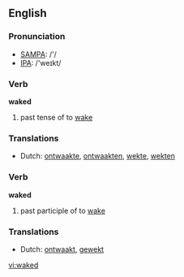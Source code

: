 ==English==

===Pronunciation===
*[[w:SAMPA|SAMPA]]: /'/
*[[w:IPA|IPA]]: /'weɪkt/

{{rft|Isn't "waked" considered improper, but "woken" used in preference?}}

===Verb===
'''waked'''

# {{archaic}} past tense of to [[wake]]

===Translations===
{{rfc-level|Translations at L3+ (AutoFormat would have corrected level of Translations)}}
*Dutch: [[ontwaakte]], [[ontwaakten]], [[wekte]], [[wekten]]

===Verb===
'''waked'''

# {{archaic}} past participle of to [[wake]]

===Translations===
*Dutch: [[ontwaakt]], [[gewekt]]

[[vi:waked]]